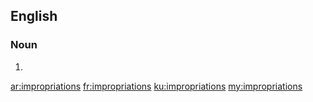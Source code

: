==English==

===Noun===
{{head|en|plural}}

# {{plural of|impropriation|lang=en|nocat=1}}

[[ar:impropriations]]
[[fr:impropriations]]
[[ku:impropriations]]
[[my:impropriations]]